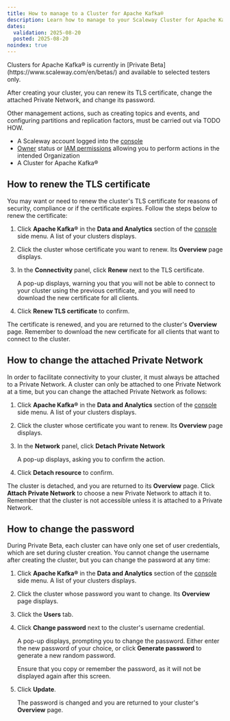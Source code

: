 ```yaml
---
title: How to manage to a Cluster for Apache Kafka®
description: Learn how to manage to your Scaleway Cluster for Apache Kafka® wih Scaleway, including editing its details, renewing its TLS certificate and more.
dates:
  validation: 2025-08-20
  posted: 2025-08-20
noindex: true
---
```


<Message type="note">
Clusters for Apache Kafka® is currently in [Private Beta](https://www.scaleway.com/en/betas/) and available to selected testers only.
</Message>

After creating your cluster, you can renew its TLS certificate, change the attached Private Network, and change its password.

Other management actions, such as creating topics and events, and configuring partitions and replication factors, must be carried out via TODO HOW.

<Requirements />

  - A Scaleway account logged into the [console](https://console.scaleway.com)
  - [Owner](/iam/concepts/#owner) status or [IAM permissions](/iam/concepts/#permission) allowing you to perform actions in the intended Organization
  - A Cluster for Apache Kafka®

## How to renew the TLS certificate

You may want or need to renew the cluster's TLS certificate for reasons of security, compliance or if the certificate expires. Follow the steps below to renew the certificate:

1. Click **Apache Kafka®** in the **Data and Analytics** section of the [console](https://console.scaleway.com/) side menu. A list of your clusters displays.

2. Click the cluster whose certificate you want to renew. Its **Overview** page displays.

3. In the **Connectivity** panel, click **Renew** next to the TLS certificate.

    A pop-up displays, warning you that you will not be able to connect to your cluster using the previous certificate, and you will need to download the new certificate for all clients.

4. Click **Renew TLS certificate** to confirm.

The certificate is renewed, and you are returned to the cluster's **Overview** page. Remember to download the new certificate for all clients that want to connect to the cluster.

## How to change the attached Private Network

In order to facilitate connectivity to your cluster, it must always be attached to a Private Network. A cluster can only be attached to one Private Network at a time, but you can change the attached Private Network as follows:

1. Click **Apache Kafka®** in the **Data and Analytics** section of the [console](https://console.scaleway.com/) side menu. A list of your clusters displays.

2. Click the cluster whose certificate you want to renew. Its **Overview** page displays.

3. In the **Network** panel, click **Detach Private Network**

    A pop-up displays, asking you to confirm the action.

4. Click **Detach resource** to confirm.

The cluster is detached, and you are returned to its **Overview** page. Click **Attach Private Network** to choose a new Private Network to attach it to. Remember that the cluster is not accessible unless it is attached to a Private Network.

## How to change the password

During Private Beta, each cluster can have only one set of user credentials, which are set during cluster creation. You cannot change the username after creating the cluster, but you can change the password at any time:

1. Click **Apache Kafka®** in the **Data and Analytics** section of the [console](https://console.scaleway.com/) side menu. A list of your clusters displays.

2. Click the cluster whose password you want to change. Its **Overview** page displays.

3. Click the **Users** tab.

4. Click **Change password** next to the cluster's username credential.

    A pop-up displays, prompting you to change the password. Either enter the new password of your choice, or click **Generate password** to generate a new random password.

    Ensure that you copy or remember the password, as it will not be displayed again after this screen.

5. Click **Update**.

    The password is changed and you are returned to your cluster's **Overview** page.